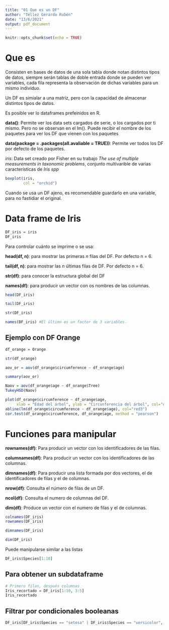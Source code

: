 ---
title: "01 Que es un DF"
author: "Téllez Gerardo Rubén"
date: "13/6/2021"
output: pdf_document
---

```{r setup, include=FALSE}
knitr::opts_chunk$set(echo = TRUE)
```

# Que es

Consisten en bases de datos de una sola tabla donde notan distintos tipos de datos, siempre serán tablas de doble entrada donde se pueden ver variables, cada fila representa la observación de dichas variables para un mismo individuo.

Un DF es simialar a una matríz, pero con la capacidad de almacenar distintos tipos de datos.

Es posible ver lo dataframes prefeinidos en R.

__data()__: Permite ver los data sets cargados de serie, o los cargados por ti mismo. Pero no se observan en el lm(). Puede recibir el nombre de los paquetes para ver los DF que vienen con los paquetes

__data(package = .packages(all.avaliable = TRUE))__: Permite ver todos los DF por defecto de los paquetes.

_iris_: Data set creado por Fisher en su trabajo _The use of multiple measurements in taxonomic problems_, conjunto multivarible de varias características de _Iris spp_

```{r}
boxplot(iris,
        col = "orchid")
```

Cuando se usa un DF ajeno, es recomendable guardarlo en una variable, para no fastidiar el original.

# Data frame de Iris

```{r}
DF_iris = iris
DF_iris
```

Para controlar cuánto se imprime o se usa:

__head(df, n)__: para mostrar las primeras _n_ filas del DF. Por defecto n = 6.

__tail(df, n)__: para mostrar las _n_ últimas filas de DF. Por defecto n = 6.

__str(df)__: para conocer la estructura global del DF

__names(df)__: para producir un vector con os nombres de las columnas.

```{r}
head(DF_iris)

tail(DF_iris)

str(DF_iris)

names(DF_iris) #El último es un factor de 3 variables.
```

## Ejemplo con DF Orange

```{r}
df_orange = Orange

str(df_orange)

aov_or = aov(df_orange$circumference ~ df_orange$age)

summary(aov_or)

Naov = aov(df_orange$age ~ df_orange$Tree)
TukeyHSD(Naov)

plot(df_orange$circumference ~ df_orange$age,
     xlab = "Edad del árbol", ylab = "Circunferencia del árbol", col="orange")
abline(lm(df_orange$circumference ~ df_orange$age), col="red3")
cor.test(df_orange$circumference, df_orange$age, method = "pearson")
```


# Funciones para manipular

__rownames(df)__: Para producir un vector con los identificadores de las filas.

__columnames(df)__: Para producir un vector con los identificadores de las columnas.

__dimnames(df)__: Para producir una lista formada por dos vectores, el de identificadores de filas y el de columnas.

__nrow(df)__: Consulta el número de filas de un DF.

__ncol(df)__: Consulta el numero de columnas del DF.

__dim(df)__: Produce un vector con el numero de filas y el de columnas.

```{r}
colnames(DF_iris)
rownames(DF_iris)

dimnames(DF_iris)

dim(DF_iris)


```

Puede manipularse similar a las listas

```{r}
DF_iris$Species[1:10]
```

## Para obtener un subdataframe


```{r}
# Primero filas, después columnas
Iris_recortado = DF_iris[1:10, 3:5]
Iris_recortado
```

## Filtrar por condicionales booleanas

```{r}
DF_iris[DF_iris$Species == "setosa" | DF_iris$Species == "versicolor", 3:5]
```
























